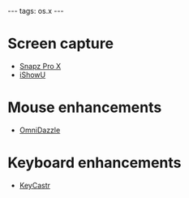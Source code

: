 ---
tags: os.x
---
= Screen capture =

* [[Snapz Pro X]]
* [[iShowU]]

= Mouse enhancements =

* [[OmniDazzle]]

= Keyboard enhancements =

* [[KeyCastr]]
